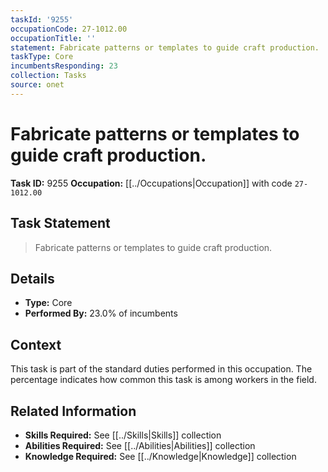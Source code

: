 ```yaml
---
taskId: '9255'
occupationCode: 27-1012.00
occupationTitle: ''
statement: Fabricate patterns or templates to guide craft production.
taskType: Core
incumbentsResponding: 23
collection: Tasks
source: onet
---
```

# Fabricate patterns or templates to guide craft production.

**Task ID:** 9255
**Occupation:** [[../Occupations|Occupation]] with code `27-1012.00`

## Task Statement

> Fabricate patterns or templates to guide craft production.

## Details

- **Type:** Core
- **Performed By:** 23.0% of incumbents

## Context

This task is part of the standard duties performed in this occupation. The percentage indicates how common this task is among workers in the field.

## Related Information

- **Skills Required:** See [[../Skills|Skills]] collection
- **Abilities Required:** See [[../Abilities|Abilities]] collection
- **Knowledge Required:** See [[../Knowledge|Knowledge]] collection
